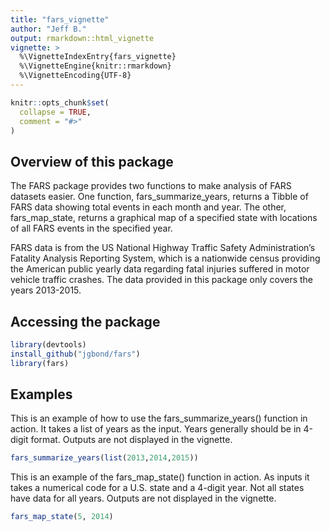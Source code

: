 ```yaml
---
title: "fars_vignette"
author: "Jeff B."
output: rmarkdown::html_vignette
vignette: >
  %\VignetteIndexEntry{fars_vignette}
  %\VignetteEngine{knitr::rmarkdown}
  %\VignetteEncoding{UTF-8}
---
```


```r
knitr::opts_chunk$set(
  collapse = TRUE,
  comment = "#>"
)
```

## Overview of this package

The FARS package provides two functions to make analysis of FARS datasets easier. One function, fars_summarize_years, returns a Tibble of FARS data showing total events in each month and year. The other, fars_map_state, returns a graphical map of a specified state with locations of all FARS events in the specified year.

FARS data is from the US National Highway Traffic Safety Administration's Fatality Analysis Reporting System, which is a nationwide census providing the American public yearly data regarding fatal injuries suffered in motor vehicle traffic crashes. The data provided in this package only covers the years 2013-2015.

## Accessing the package
```r
library(devtools)
install_github("jgbond/fars")
library(fars)
```

## Examples

This is an example of how to use the fars_summarize_years() function in action. It takes a list of years as the input. Years generally should be in 4-digit format. Outputs are not displayed in the vignette.

```r
fars_summarize_years(list(2013,2014,2015))
```

This is an example of the fars_map_state() function in action. As inputs it takes a numerical code for a U.S. state and a 4-digit year. Not all states have data for all years. Outputs are not displayed in the vignette.

```r
fars_map_state(5, 2014)
```
